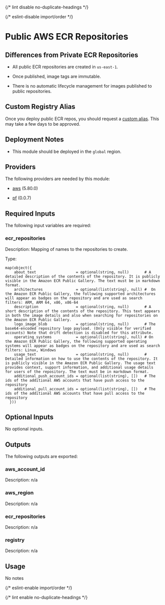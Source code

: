 
{/* lint disable no-duplicate-headings */}

{/* eslint-disable import/order */}
<ModuleHeader name="aws_ecr_public_repos" sourceHref="https://github.com/Panfactum/stack/tree/__PANFACTUM_VERSION_EDGE__/packages/infrastructure/aws_ecr_public_repos" status="stable" type="direct"/>

# Public AWS ECR Repositories

## Differences from Private ECR Repositories

- All public ECR repositories are created in `us-east-1`.

- Once published, image tags are immutable.

- There is no automatic lifecycle management for images published to public repositories.

## Custom Registry Alias

Once you deploy public ECR repos, you should request a
[custom alias](https://docs.aws.amazon.com/AmazonECR/latest/public/public-registry-settings.html).
This may take a few days to be approved.

## Deployment Notes

- This module should be deployed in the `global` region.

## Providers

The following providers are needed by this module:

- [aws](https://registry.terraform.io/providers/hashicorp/aws/5.80.0/docs) (5.80.0)

- [pf](https://registry.terraform.io/providers/panfactum/pf/0.0.7/docs) (0.0.7)

## Required Inputs

The following input variables are required:

### ecr\_repositories

Description: Mapping of names to the repositories to create.

Type:

```hcl
map(object({
    about_text                  = optional(string, null)       # A detailed description of the contents of the repository. It is publicly visible in the Amazon ECR Public Gallery. The text must be in markdown format.
    architectures               = optional(list(string), null) #  On the Amazon ECR Public Gallery, the following supported architectures will appear as badges on the repository and are used as search filters: ARM, ARM 64, x86, x86-64
    description                 = optional(string, null)       # A short description of the contents of the repository. This text appears in both the image details and also when searching for repositories on the Amazon ECR Public Gallery.
    logo_image_blob             = optional(string, null)       # The base64-encoded repository logo payload. (Only visible for verified accounts) Note that drift detection is disabled for this attribute.
    operating_systems           = optional(list(string), null) # On the Amazon ECR Public Gallery, the following supported operating systems will appear as badges on the repository and are used as search filters: Linux, Windows
    usage_text                  = optional(string, null)       # Detailed information on how to use the contents of the repository. It is publicly visible in the Amazon ECR Public Gallery. The usage text provides context, support information, and additional usage details for users of the repository. The text must be in markdown format.
    additional_push_account_ids = optional(list(string), [])   # The ids of the additional AWS accounts that have push access to the repository
    additional_pull_account_ids = optional(list(string), [])   # The ids of the additional AWS accounts that have pull access to the repository
  }))
```

## Optional Inputs

No optional inputs.

## Outputs

The following outputs are exported:

### aws\_account\_id

Description: n/a

### aws\_region

Description: n/a

### ecr\_repositories

Description: n/a

### registry

Description: n/a

## Usage

No notes

{/* eslint-enable import/order */}

{/* lint enable no-duplicate-headings */}
